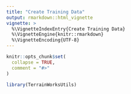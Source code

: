 ```yaml
---
title: "Create Training Data"
output: rmarkdown::html_vignette
vignette: >
  %\VignetteIndexEntry{Create Training Data}
  %\VignetteEngine{knitr::rmarkdown}
  %\VignetteEncoding{UTF-8}
---
```


```r
knitr::opts_chunk$set(
  collapse = TRUE,
  comment = "#>"
)
```

```r
library(TerrainWorksUtils)

```
